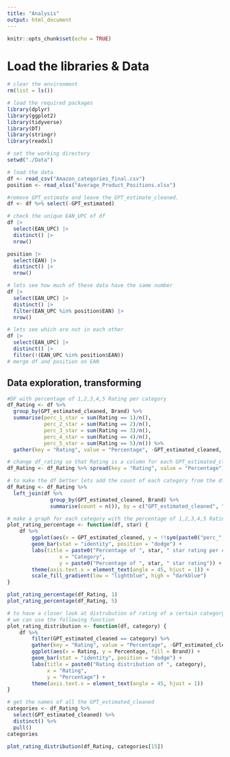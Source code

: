 ```yaml
---
title: "Analysis"
output: html_document
---
```


```r
knitr::opts_chunk$set(echo = TRUE)
```

# Load the libraries & Data
```r
# clear the environment
rm(list = ls())

# load the required packages
library(dplyr)
library(ggplot2)
library(tidyverse)
library(DT)
library(stringr)
library(readxl)

# set the working directory
setwd("./Data")

# load the data
df <- read_csv("Amazon_categories_final.csv")
position <- read_xlsx("Average_Product_Positions.xlsx")

#remove GPT_estimate and leave the GPT_estimate_cleaned.
df <- df %>% select(-GPT_estimated)

# check the unique EAN_UPC of df
df |> 
  select(EAN_UPC) |> 
  distinct() |>
  nrow()

position |> 
  select(EAN) |> 
  distinct() |>
  nrow()

# lets see how much of these data have the same number
df |> 
  select(EAN_UPC) |> 
  distinct() |> 
  filter(EAN_UPC %in% position$EAN) |>
  nrow()

# lets see which are not in each other
df |> 
  select(EAN_UPC) |> 
  distinct() |> 
  filter(!(EAN_UPC %in% position$EAN))
# merge df and position on EAN
```

## Data exploration, transforming
```r
#DF with percentage of 1,2,3,4,5 Rating per category
df_Rating <- df %>% 
  group_by(GPT_estimated_cleaned, Brand) %>% 
  summarise(perc_1_star = sum(Rating == 1)/n(),
            perc_2_star = sum(Rating == 2)/n(),
            perc_3_star = sum(Rating == 3)/n(),
            perc_4_star = sum(Rating == 4)/n(),
            perc_5_star = sum(Rating == 5)/n()) %>% 
  gather(key = "Rating", value = "Percentage", -GPT_estimated_cleaned, -Brand)

# change df_rating so that Rating is a column for each GPT_estimated_cleaned
df_Rating <- df_Rating %>% spread(key = "Rating", value = "Percentage")

# to make the df better lets add the count of each category from the df dataframe
df_Rating <- df_Rating %>% 
  left_join(df %>% 
              group_by(GPT_estimated_cleaned, Brand) %>% 
              summarise(count = n()), by = c("GPT_estimated_cleaned", "Brand"))

# make a graph for each category with the percentage of 1,2,3,4,5 Rating
plot_rating_percentage <- function(df, star) {
    df %>% 
        ggplot(aes(x = GPT_estimated_cleaned, y = !!sym(paste0("perc_", star, "_star")), fill = count)) +
        geom_bar(stat = "identity", position = "dodge") +
        labs(title = paste0("Percentage of ", star, " star rating per category"),
                 x = "Category",
                 y = paste0("Percentage of ", star, " star rating")) +
        theme(axis.text.x = element_text(angle = 45, hjust = 1)) +
        scale_fill_gradient(low = "lightblue", high = "darkblue")
}

plot_rating_percentage(df_Rating, 1)
plot_rating_percentage(df_Rating, 5)

# to have a closer look at distrubution of rating of a certain category 
# we can use the following function
plot_rating_distribution <- function(df, category) {
    df %>% 
        filter(GPT_estimated_cleaned == category) %>% 
        gather(key = "Rating", value = "Percentage", -GPT_estimated_cleaned, -Brand, -count) %>% 
        ggplot(aes(x = Rating, y = Percentage, fill = Brand)) +
        geom_bar(stat = "identity", position = "dodge") +
        labs(title = paste0("Rating distribution of ", category),
             x = "Rating",
             y = "Percentage") +
        theme(axis.text.x = element_text(angle = 45, hjust = 1))
}

# get the names of all the GPT_estimated_cleaned
categories <- df_Rating %>% 
  select(GPT_estimated_cleaned) %>% 
  distinct() %>% 
  pull()
categories

plot_rating_distribution(df_Rating, categories[15])

```